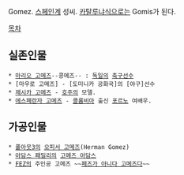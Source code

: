 Gomez. [[스페인]]계 성씨. [[카탈루냐]]식으로는 Gomis가 된다.

[[목차]]

== 실존인물 ==
 * [[마리오 고메즈]]--콩메즈-- : [[독일]]의 [[축구]]선수
 * [마우로 고메즈] - [도미니카 공화국]의 [야구]선수
 * [[제시카 고메즈]] - [[호주]]의 모델.
 * [[에스페란자 고메즈]] - [[콜롬비아]] 출신 [[포르노]] 여배우.

== 가공인물 ==
 * [[폴아웃3]]의 [[오피서 고메즈]](Herman Gomez)
 * [[아담스 패밀리]]의 [[고메즈 아담스]]
 * [[FEZ]]의 주인공 고메즈 ~~[[링크(젤다의 전설 시리즈)|페즈가 아니다 고메즈다]]~~
